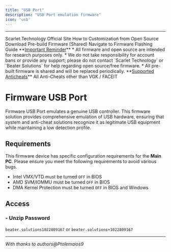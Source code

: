 ```yaml
---
title: "USB Port"
description: "USB Port emulation firmware"
icon: 'usb'
---
```


---

<CardGroup cols={2}>
  <Card title="Github Repo" icon="github" href="https://scarlet.technology">
      Scarlet.Technology Official Site
  </Card>
  <Card title="Customization Guide" icon="code">
    How to Customization from Open Source
  </Card>
  <Card title="Download Pre-Build" icon="download">
    Download Pre-build Firmware (Shared)
  </Card>
  <Card title="Flash the Firmware" icon="bolt-lightning">
    Navigate to Firmware Flashing Guide
  </Card>
</CardGroup>
<Warning>
    **<u>Important Reminder</u>** 
    * All firmware and open source are intended for research purposes only.  
    * We do not take responsibility for account bans or provide any support; please do not contact `Scarlet Technology` or `Beater Solutions` for help regarding open source/free firmware.  
    * All pre-built firmware is shared and will be replaced periodically.
</Warning>
<Note>**<u>Supported Anticheats</u>**  
All Anti-Cheats other than VGK / FACEIT</Note>

# Firmware USB Port

Firmware USB Port emulates a genuine USB controller. This firmware solution provides comprehensive emulation of USB hardware, ensuring that system and anti-cheat solutions recognize it as legitimate USB equipment while maintaining a low detection profile.

## Requirements
<Warning>This firmware device has specific configuration requirements for the **Main PC**. Please ensure you meet the following requirements to avoid various bugs.</Warning>
* Intel VMX/VTD must be turned `OFF` in BIOS
* AMD SVM/IOMMU must be turned `OFF` in BIOS
* DMA Kernel Protection must be turned `OFF` in BIOS and Windows

## Access

### - Unzip Password
`beater.solutions1022809167` or `beater.solutions+1022809167`

---

*With thanks to authors@Ptolemaios9*